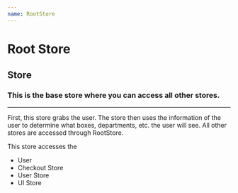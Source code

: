 ```yaml
---
name: RootStore
---
```



# Root Store

## Store

### This is the base store where you can access all other stores.

---

First, this store grabs the user. The store then uses the information of the user to determine what boxes, departments, etc. the user will see. All other stores are accessed through RootStore.

This store accesses the
- User
- Checkout Store
- User Store
- UI Store



